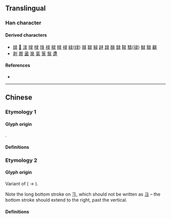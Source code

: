 {{also|彔}}
{{character info}}
==Translingual==
{{Han simplified forms|錄|録|录}}

===Han character===
{{Han char|rn=58|rad=彐|as=05|sn=8|four=|canj=NMME|ids=⿱彐氺}}

====Derived characters====
* [[娽]] [[𢮑]] [[渌]] [[㫽]] [[椂]] [[琭]] [[禄]] [[䐂]] [[睩]] [[䘵]] [[緑]]([[绿]]) [[䎑]] [[䎼]] [[觮]] [[趢]] [[䟿]] [[醁]] [[録]] [[䩮]] [[騄]]([[𫘧]]) [[䱚]] [[鵦]] [[龣]]
* [[剥]] [[䚄]] [[盝]] [[㟤]] [[氯]] [[箓]] [[䰁]] [[邍]]

====References====
* {{Han ref|kx=0362.111|hdz=20960.180|uh=5F55|ud=24405}}

----

==Chinese==

===Etymology 1===

====Glyph origin====
{{Han simp|錄|f=釒|t=&nbsp;|f2=彑|t2=彐}}.

====Definitions====
{{zh-see|錄}}

===Etymology 2===

====Glyph origin====
Variant of {{l|zh|彔}} ({{l|zh|彑}} → {{l|zh|彐}}).

Note the long bottom stroke on 彐, which should not be written as [[ヨ]] – the bottom stroke should extend to the right, past the vertical.

====Definitions====
{{zh-see|彔|sv}}